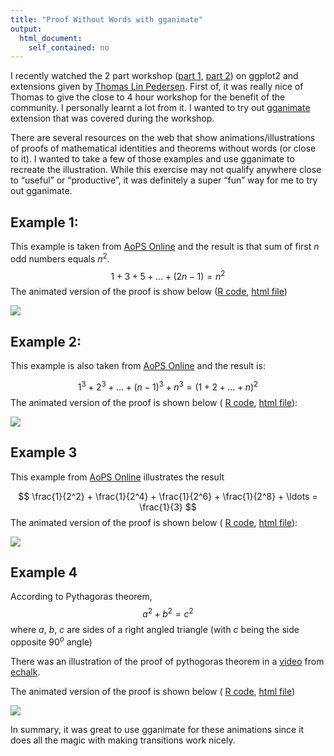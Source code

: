 ```yaml
---
title: "Proof Without Words with gganimate"
output: 
  html_document:
    self_contained: no
---
```


I recently watched the 2 part workshop ([part 1](https://www.youtube.com/watch?v=h29g21z0a68), [part 2](https://www.youtube.com/watch?v=0m4yywqNPVY)) on ggplot2 and extensions given by [Thomas Lin Pedersen](https://www.data-imaginist.com/about). First of, it was really nice of Thomas to give the close to 4 hour workshop for the benefit of the community. I personally learnt a lot from it. I wanted to try out [gganimate](https://gganimate.com/index.html) extension that was covered during the workshop. 

There are several resources on the web that show animations/illustrations of proofs of mathematical identities and theorems without words (or close to it). I wanted to take a few of those examples and use gganimate to recreate the illustration. While this exercise may not qualify anywhere close to "useful" or "productive", it was definitely a super "fun" way for me to try out gganimate.

## Example 1:

This example is taken from [AoPS Online](https://artofproblemsolving.com/wiki/index.php/Proofs_without_words) and the result is that sum of first $n$ odd numbers equals $n^2$.
$$ 1 + 3 + 5 + \ldots + (2n - 1) = n^2 $$
The animated version of the proof is show below 
([R code](https://github.com/notesofdabbler/learn_gganimate/blob/master/proof_without_words/sum_of_odds.R), 
[html file](https://github.com/notesofdabbler/learn_gganimate/blob/master/proof_without_words/sum_of_odds.html))

![](https://raw.githubusercontent.com/notesofdabbler/learn_gganimate/master/proof_without_words/figures/sum_of_odds.gif)

## Example 2:

This example is also taken from [AoPS Online](https://artofproblemsolving.com/wiki/index.php/Proofs_without_words) and the result is:

$$ 1^3 + 2^3 + \ldots + (n-1)^3 + n^3 = (1 + 2 + \ldots + n)^2 $$
The animated version of the proof is shown below (
[R code](https://github.com/notesofdabbler/learn_gganimate/blob/master/proof_without_words/sum_of_cubes.R),
[html file](https://github.com/notesofdabbler/learn_gganimate/blob/master/proof_without_words/sum_of_cubes.html)):

![](https://raw.githubusercontent.com/notesofdabbler/learn_gganimate/master/proof_without_words/figures/sum_of_cubes.gif)

## Example 3

This example from [AoPS Online](https://artofproblemsolving.com/wiki/index.php/Proofs_without_words) illustrates the result

$$ \frac{1}{2^2} + \frac{1}{2^4} + \frac{1}{2^6} + \frac{1}{2^8} + \ldots = \frac{1}{3} $$
The animated version of the proof is shown below (
[R code](https://github.com/notesofdabbler/learn_gganimate/blob/master/proof_without_words/infinite_series_1.R),
[html file](https://github.com/notesofdabbler/learn_gganimate/blob/master/proof_without_words/infinite_series_1.html)):

![](https://raw.githubusercontent.com/notesofdabbler/learn_gganimate/master/proof_without_words/figures/infinite_series_1.gif)

## Example 4

According to Pythagoras theorem, $$ a^2 + b^2 = c^2 $$
where $a$, $b$, $c$ are sides of a right angled triangle (with $c$ being the side opposite $90^o$ angle)

There was an illustration of the proof of pythogoras theorem in a [video](https://www.youtube.com/watch?v=T2K11eFepcs) from [echalk](http://www.eChalk.co.uk).

The animated version of the proof is shown below (
[R code](https://github.com/notesofdabbler/learn_gganimate/blob/master/proof_without_words/pythagoras_theorem.R),
[html file](https://github.com/notesofdabbler/learn_gganimate/blob/master/proof_without_words/pythagoras_theorem.html))

![](https://raw.githubusercontent.com/notesofdabbler/learn_gganimate/master/proof_without_words/figures/pythagoras_theorem.gif)

In summary, it was great to use gganimate for these animations since it does all the magic with making transitions work nicely.